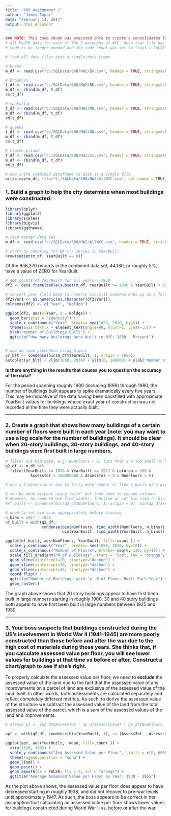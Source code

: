```yaml
---
title: "608 Assignment 2"
author: "James Topor"
date: "February 14, 2017"
output: html_document
---
```


```r
### NOTE: This code chunk was executed once to create a consolidated file containing
# all PLUTO data for each of the 5 boroughs of NYC. Once that file has been created the
# code is no longer needed and the code chunk was set to "eval = FALSE"

# load all data files into a single data frame

# bronx
m_df <- read.csv("c:/SQLData/608/HW2/BX.csv", header = TRUE, stringsAsFactors = FALSE)

# brooklyn
t_df <- read.csv("c:/SQLData/608/HW2/BK.csv", header = TRUE, stringsAsFactors = FALSE)
m_df <- rbind(m_df, t_df)
rm(t_df)

# manhattan
t_df <- read.csv("c:/SQLData/608/HW2/MN.csv", header = TRUE, stringsAsFactors = FALSE)
m_df <- rbind(m_df, t_df)
rm(t_df)

# queens
t_df <- read.csv("c:/SQLData/608/HW2/QN.csv", header = TRUE, stringsAsFactors = FALSE)
m_df <- rbind(m_df, t_df)
rm(t_df)

# staten island
t_df <- read.csv("c:/SQLData/608/HW2/SI.csv", header = TRUE, stringsAsFactors = FALSE)
m_df <- rbind(m_df, t_df)
rm(t_df)

# now write combined dataframe to disk as a single file
write.csv(m_df, file="C:/SQLData/608/HW2/AllNYC.csv", col.names = TRUE)

```

### 1. Build a graph to help the city determine when most buildings were constructed.

```r
library(dplyr)
library(ggplot2)
library(scales)
library(bigvis)
library(ggthemes)

# read master data set
m_df <- read.csv("c:/SQLData/608/HW2/AllNYC.csv", header = TRUE, stringsAsFactors = FALSE)

# start by checking for NA's / zeroes in YearBuilt
nrow(subset(m_df, YearBuilt == 0))
```

Of the 858,370 records in the combined data set, 44,180, or roughly 5%, have a value of ZERO for YearBuilt.

```r
# get counts of YearBuilt for all years > 1850
df2 <- data.frame(table(subset(m_df, YearBuilt >= 1850 & YearBuilt < 2017)$YearBuilt), stringsAsFactors = FALSE)

# convert year field back to numeric since it somehow ends up as a factor in above
df2$Var1 <- as.numeric(as.character(df2$Var1))
colnames(df2) <- c("Year", "Nbldgs")

ggplot(df2, aes(x=Year, y = Nbldgs)) + 
  geom_bar(stat = "identity") + 
  scale_x_continuous("Year", breaks= seq(1850, 2020, by=5)) +
  theme(axis.text.x = element_text(angle=90, hjust=1, vjust=.5)) +
  ylab("Number of Buildings Built") +
  ggtitle("How many buildings were built in NYC: 1850 - Present")


# now do same procedure using bigvis
yr_blt <- condense(bin(m_df$YearBuilt, 1, origin = 1850))
autoplot(yr_blt) + xlim(1850, 2016) + ylim(0, 100000) + ylab('Number of Buildings Built')


```

__Is there anything in the results that causes you to question the accuracy of the data?__

For the period spanning roughly 1900 (including 1899) through 1980, the number of buildings built appears to spike dramatically every five years. This may be indicative of the data having been backfilled with approximate YearBuilt values for buildings whose exact year of construction was not recorded at the time they were actually built.

_____

### 2. Create a graph that shows how many buildings of a certain number of floors were built in each year (note: you may want to use a log scale for the number of buildings). It should be clear when 20-story buildings, 30-story buildings, and 40-story buildings were first built in large numbers.

```r
# filter out bad data, e.g. NumFloors < 0, lots that are too small to build on, 
q2_df <- m_df %>%
  filter(YearBuilt >= 1850 & YearBuilt <= 2017 & LotArea > 100 &
           AssessTot < 100000000 & AssessTot > 0 & NumFloors > 0)

# use a 2-dimensional bin to tally both number of floors built of a given size + year built

# can be done without using "with" but then need to rename columns
# However, no need to use find_width() function or set bin size "n_bins"
#nf_built <- condense(bin(q2_df$NumFloors, 1, origin = 0), bin(q2_df$YearBuilt, 1, origin = 1850))

# need to set bin size appropriately before binning
n_bins = 2017 - 1850
nf_built = with(q2_df, 
                condense(bin(NumFloors, find_width(NumFloors, n_bins)),
                         bin(YearBuilt, find_width(YearBuilt, n_bins))))

ggplot(nf_built, aes(NumFloors, YearBuilt, fill=.count )) + 
  scale_y_continuous("Year", breaks= seq(1850, 2020, by=10)) +
  scale_x_continuous("Number of Floors", breaks= seq(0, 130, by=10)) +
  scale_fill_gradient("# of Buildings", trans = "log", low = "orange", high = "blue", breaks = 10^(0:5)) +
  geom_vline(xintercept=20, linetype="dashed") +
  geom_vline(xintercept=30, linetype="dashed") +
  geom_vline(xintercept=40, linetype="dashed") +
  coord_flip() +
  ggtitle("Number of Buildings with 'y' # of Floors Built Each Year") +
  geom_raster()
```

The graph above shows that 20 story buildings appear to have first been built in large numbers starting in roughly 1900. 30 and 40 story buildings both appear to have first been built in large numbers between 1925 and 1930.

_____

### 3. Your boss suspects that buildings constructed during the US's involvement in World War II (1941-1945) are more poorly constructed than those before and after the war due to the high cost of materials during those years. She thinks that, if you calculate assessed value per floor, you will see lower values for buildings at that time vs before or after. Construct a chart/graph to see if she's right.

To properly calculate the assessed value per floor, we need to __exclude__ the assessed value of the land due to the fact that the assessed value of any improvements on a parcel of land are exclusive of the assessed value of the land itself. In other words, both assessments are calculated separately and reflect completely different metrics. As such, to derive the assessed value of the structure we subtract the assessed value of the land from the total assessed value of the parcel, which is a sum of the assessed values of the land and improvements.

```r
# assess_pf <- (q2_df$AssessTot - q2_df$AssessLand) / q2_df$NumFloors

apf <- with(q2_df, condense(bin(YearBuilt, 1), z= (AssessTot - AssessLand)/NumFloors ))

ggplot(apf, aes(YearBuilt, .mean, fill=.count )) + 
  xlim(1930, 1955) + 
  scale_y_continuous("Avg Assessed Value per Floor", limits = c(0, 600000)) +
  theme(legend.position = "none") + 
  geom_line() + 
  geom_point() +
  geom_smooth(se = FALSE, lty = 5, col = "orange") + 
  ggtitle("Average Assessed Value per Floor by Year: 1930 - 1955")

```

As the plot above shows, the assessed value per floor does appear to have decreased starting in roughly 1938, and did not recover to pre-war levels until approximately 1947. As such, the boss appears to be correct in her assumption that calculating an assessed value per floor shows lower values for buildings constructed during World War II vs. before or after the war.